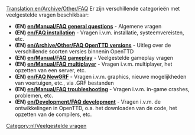 [[Translation:en/Archive/Other/FAQ]]
{{nl/Inhoudsopgave}}
Er zijn verschillende categorieën met veelgestelde vragen beschikbaar:

*'''(EN) [[en/Manual/FAQ general questions]]''' - Algemene vragen
*'''(EN) [[en/FAQ installation]]''' - Vragen i.v.m. installatie, systeemvereisten, etc.
*'''(EN) [[en/Archive/Other/FAQ OpenTTD versions]]''' - Uitleg over de verschillende soorten versies binnenin OpenTTD
*'''(EN) [[en/Manual/FAQ gameplay]]''' - Veelgestelde gameplay vragen
*'''(EN) [[en/Manual/FAQ multiplayer]]''' - Vragen i.v.m. multiplayer, het opzetten van een server, etc.
*'''(EN) [[en/FAQ NewGRF]]''' - Vragen i.v.m. graphics, nieuwe mogelijkheden van voertuigen, etc., via .GRF bestanden
*'''(EN) [[en/Manual/FAQ troubleshooting]]''' - Vragen i.v.m. in-game crashes, problemen, etc.
*'''(EN) [[en/Development/FAQ development]]''' - Vragen i.v.m. de ontwikkelingen in OpenTTD, o.a. het downloaden van de code, het opzetten van de compilers, etc.

[[Category:nl/Veelgestelde vragen]]